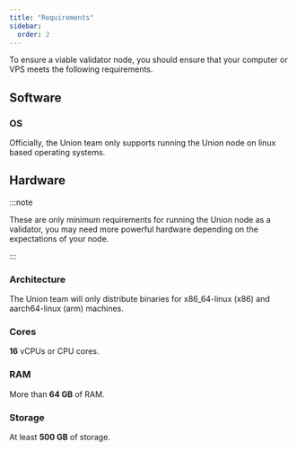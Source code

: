 ```yaml
---
title: "Requirements"
sidebar:
  order: 2
---
```


To ensure a viable validator node, you should ensure that your computer or VPS meets the following requirements.

## Software

### OS

Officially, the Union team only supports running the Union node on linux based operating systems.

## Hardware

:::note

These are only minimum requirements for running the Union node as a validator, you may need more powerful hardware depending on the expectations of your node.

:::

### Architecture

The Union team will only distribute binaries for x86_64-linux (x86) and aarch64-linux (arm) machines.

### Cores

**16** vCPUs or CPU cores.

### RAM

More than **64 GB** of RAM.

### Storage

At least **500 GB** of storage.

